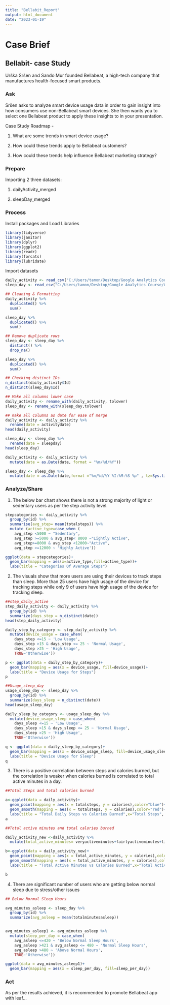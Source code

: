 ```yaml
---
title: "Bellabit_Report"
output: html_document
date: "2023-01-19"
---
```

# Case Brief

## Bellabit- case Study

Urška Sršen and Sando Mur founded Bellabeat, a high-tech company that manufactures health-focused smart products.


### Ask
Sršen asks to analyze smart device usage data in order to gain insight into how consumers use non-Bellabeat smart devices. She then wants you to select one Bellabeat product to apply these insights to in your presentation.

Case Study Roadmap -

1. What are some trends in smart device usage?

2. How could these trends apply to Bellabeat customers?

3. How could these trends help influence Bellabeat marketing strategy?

### Prepare

Importing 2 three datasets:

1. dailyActivity_merged

2. sleepDay_merged

### Process

Install packages and Load Libraries

```r
library(tidyverse)
library(janitor)
library(dplyr)
library(ggplot2)
library(readr)
library(forcats)
library(lubridate)
```

Import datasets

```r
daily_activity <- read_csv("C:/Users/tamon/Desktop/Google Analytics Course/Case Study/Dataset/dailyActivity_merged.csv")
sleep_day <- read_csv("C:/Users/tamon/Desktop/Google Analytics Course/Case Study/Dataset/sleepDay_merged.csv")

## Cleaning & Formatting
daily_activity %>%
  duplicated() %>%
  sum()

sleep_day %>%
  duplicated() %>%
  sum()

## Remove duplicate rows
sleep_day <- sleep_day %>%
  distinct() %>%
  drop_na()

sleep_day %>%
  duplicated() %>%
  sum()

## Checking distinct IDs
n_distinct(daily_activity$Id)
n_distinct(sleep_day$Id)

## Make all columns lower case
daily_activity <- rename_with(daily_activity, tolower)
sleep_day <- rename_with(sleep_day,tolower)

## make all columns as date for ease of merge
daily_activity <- daily_activity %>%
  rename(date = activitydate)
head(daily_activity)

sleep_day <- sleep_day %>%
  rename(date = sleepday)
head(sleep_day)

daily_activity <- daily_activity %>%
  mutate(date = as.Date(date, format = "%m/%d/%Y"))

sleep_day <- sleep_day %>%
  mutate(date = as.Date(date,format ="%m/%d/%Y %I:%M:%S %p" , tz=Sys.timezone()))

```
### Analyze/Share

1. The below bar chart shows there is not a strong majority of light or sedentary users as per the step activity level.
```r
stepcategories <- daily_activity %>% 
  group_by(id) %>% 
  summarise(avg_step= mean(totalsteps)) %>% 
  mutate (active_type=case_when (
    avg_step <5000 ~ "Sedentary",
    avg_step >=5000 & avg_step< 8000 ~"Lightly Active",
    avg_step>=8000 & avg_step <12000~"Active",
    avg_step >=12000 ~ 'Highly Active'))

ggplot(data = stepcategories)+
  geom_bar(mapping = aes(x=active_type,fill=active_type))+
  labs(title = "Categories Of Average Steps")
```

2. The visuals show that more users are using their devices to track steps than sleep. More than 25 users have high usage of the device for tracking steps while only 9 of users have high usage of the device for tracking sleep.

```r
##step_daily_active
step_daily_activity <- daily_activity %>%
  group_by(id) %>%
  summarize(days_step = n_distinct(date))
head(step_daily_activity)

daily_step_by_category <- step_daily_activity %>%
  mutate(device_usage = case_when(
    days_step <=15 ~ 'Low Usage',
    days_step >15 & days_step <= 25 ~ 'Normal Usage',
    days_step >25 ~ 'High Usage',
    TRUE~'Otherwise'))

p <- ggplot(data = daily_step_by_category)+
  geom_bar(mapping = aes(x = device_usage, fill=device_usage))+
  labs(title = "Device Usage for Steps")
p

##Usage_sleep_day
usage_sleep_day <- sleep_day %>%
  group_by(id) %>%
  summarize(days_sleep = n_distinct(date))
head(usage_sleep_day)

daily_sleep_by_category <- usage_sleep_day %>%
  mutate(device_usage_sleep = case_when(
    days_sleep <=15 ~ 'Low Usage',
    days_sleep >15 & days_sleep <= 25 ~ 'Normal Usage',
    days_sleep >25 ~ 'High Usage',
    TRUE~'Otherwise'))

q <- ggplot(data = daily_sleep_by_category)+
  geom_bar(mapping = aes(x = device_usage_sleep, fill=device_usage_sleep))+
  labs(title = "Device Usage for Sleep")
q


```

3. There is a positive correlation between steps and calories burned, but the correlation is weaker when calories burned is correlated to total active minutes in a day.
```r
##Total Steps and total calories burned

a<-ggplot(data = daily_activity)+
  geom_point(mapping = aes(x = totalsteps, y = calories),color="blue")+
  geom_smooth(mapping = aes(x = totalsteps, y = calories),color="red")+
  labs(title = "Total Daily Steps vs Calories Burned",x="Total Steps", y="Calories Burned")
a

##Total active minutes and total calories burned

daily_activity_new <-daily_activity %>% 
  mutate(total_active_minutes= veryactiveminutes+fairlyactiveminutes+lightlyactiveminutes)

b<-ggplot(data = daily_activity_new)+
  geom_point(mapping = aes(x = total_active_minutes, y = calories),color="purple")+
  geom_smooth(mapping = aes(x = total_active_minutes, y = calories),color="black")+
  labs(title = "Total Active Minutes vs Calories Burned",x="Total Active Minutes", y="Calories Burned")

b

```

4. There are significant number of users who are getting below normal sleep due to stress/other issues
```r
## Below Normal Sleep Hours

avg_minutes_asleep <- sleep_day %>%
  group_by(id) %>%
  summarize(avg_asleep = mean(totalminutesasleep))


avg_minutes_asleep1 <- avg_minutes_asleep %>%
  mutate(sleep_per_day = case_when(
    avg_asleep <=420 ~ 'Below Normal Sleep Hours',
    avg_asleep >421 & avg_asleep <= 480 ~ 'Normal Sleep Hours',
    avg_asleep >480 ~ 'Above Normal Hours',
    TRUE~'Otherwise'))

ggplot(data = avg_minutes_asleep1)+
  geom_bar(mapping = aes(x = sleep_per_day, fill=sleep_per_day))
```


### Act

As per the results achieved, it is recommended to promote Bellabeat app with leaf...


